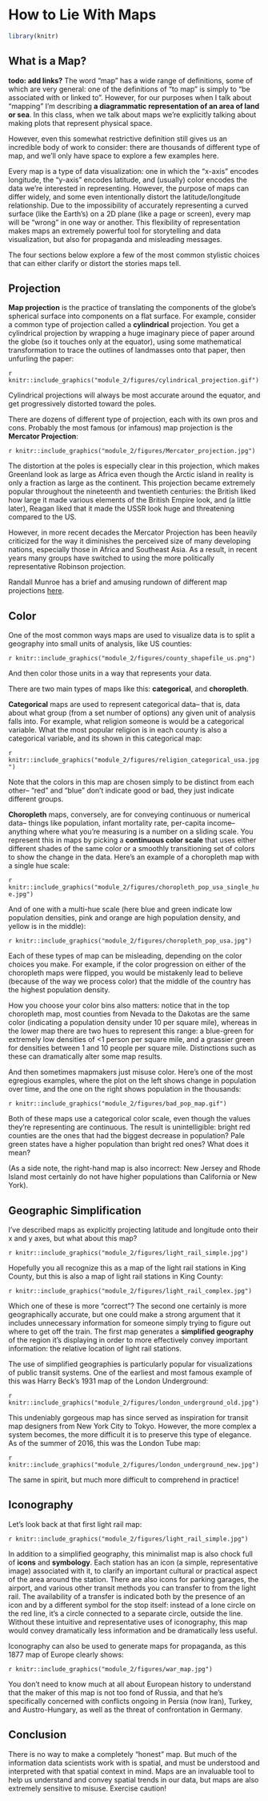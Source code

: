 
# How to Lie With Maps

```r
library(knitr)
```

## What is a Map?
**todo: add links?**
The word "map" has a wide range of definitions, some of which are very general: one of the definitions of "to map" is simply to "be associated with or linked to". However, for our purposes when I talk about "mapping" I'm describing **a diagrammatic representation of an area of land or sea**. In this class, when we talk about maps we're explicitly talking about making plots that represent physical space. 

However, even this somewhat restrictive definition still gives us an incredible body of work to consider: there are thousands of different type of map, and we'll only have space to explore a few examples here.

Every map is a type of data visualization: one in which the "x-axis" encodes longitude, the "y-axis" encodes latitude, and (usually) color encodes the data we're interested in representing. However, the purpose of maps can differ widely, and some even intentionally distort the latitude/longitude relationship. Due to the impossibility of accurately representing a curved surface (like the Earth's) on a 2D plane (like a page or screen), every map will be "wrong" in one way or another. This flexibility of representation makes maps an extremely powerful tool for storytelling and data visualization, but also for propaganda and misleading messages.

The four sections below explore a few of the most common stylistic choices that can either clarify or distort the stories maps tell. 

 

## Projection
**Map projection** is the practice of translating the components of the globe's spherical surface into components on a flat surface. For example, consider a common type of projection called a **cylindrical** projection. You get a cylindrical projection by wrapping a huge imaginary piece of paper around the globe (so it touches only at the equator), using some mathematical transformation to trace the outlines of landmasses onto that paper, then unfurling the paper:

`r knitr::include_graphics("module_2/figures/cylindrical_projection.gif")`

Cylindrical projections will always be most accurate around the equator, and get progressively distorted toward the poles.

There are dozens of different type of projection, each with its own pros and cons. Probably the most famous (or infamous) map projection is the **Mercator Projection**:

`r knitr::include_graphics("module_2/figures/Mercator_projection.jpg")`

The distortion at the poles is especially clear in this projection, which makes Greenland look as large as Africa even though the Arctic island in reality is only a fraction as large as the continent. This projection became extremely popular throughout the nineteenth and twentieth centuries: the British liked how large it made various elements of the British Empire look, and (a little later), Reagan liked that it made the USSR look huge and threatening compared to the US. 

However, in more recent decades the Mercator Projection has been heavily criticized for the way it diminishes the perceived size of many developing nations, especially those in Africa and Southeast Asia. As a result, in recent years many groups have switched to using the more politically representative Robinson projection. 

Randall Munroe has a brief and amusing rundown of different map projections [here](https://xkcd.com/977/).



## Color
One of the most common ways maps are used to visualize data is to split a geography into small units of analysis, like US counties:

`r knitr::include_graphics("module_2/figures/county_shapefile_us.png")`

And then color those units in a way that represents your data.  

There are two main types of maps like this: **categorical**, and **choropleth**. 

**Categorical** maps are used to represent categorical data-- that is, data about what group (from a set number of options) any given unit of analysis falls into. For example, what religion someone is would be a categorical variable. What the most popular religion is in each county is also a categorical variable, and its shown in this categorical map:

`r knitr::include_graphics("module_2/figures/religion_categorical_usa.jpg")`

Note that the colors in this map are chosen simply to be distinct from each other-- "red" and "blue" don't indicate good or bad, they just indicate different groups.


**Choropleth** maps, conversely, are for conveying continuous or numerical data-- things like population, infant mortality rate, per-capita income-- anything where what you're measuring is a number on a sliding scale. You represent this in maps by picking a **continuous color scale** that uses either different shades of the same color or a smoothly transitioning set of colors to show the change in the data. Here's an example of a choropleth map with a single hue scale:

`r knitr::include_graphics("module_2/figures/choropleth_pop_usa_single_hue.jpg")`

And of one with a multi-hue scale (here blue and green indicate low population densities, pink and orange are high population density, and yellow is in the middle):

`r knitr::include_graphics("module_2/figures/choropleth_pop_usa.jpg")`

Each of these types of map can be misleading, depending on the color choices you make. For example, if the color progression on either of the choropleth maps were flipped, you would be mistakenly lead to believe (because of the way we process color) that the middle of the country has the highest population density. 

How you choose your color bins also matters: notice that in the top choropleth map, most counties from Nevada to the Dakotas are the same color (indicating a population density under 10 per square mile), whereas in the lower map there are two hues to represent this range: a blue-green for extremely low densities of <1 person per square mile, and a grassier green for densities between 1 and 10 people per square mile. Distinctions such as these can dramatically alter some map results. 

 

And then sometimes mapmakers just misuse color. Here's one of the most egregious examples, where the plot on the left shows change in population over time, and the one on the right shows population in the thousands:

`r knitr::include_graphics("module_2/figures/bad_pop_map.gif")`

 Both of these maps use a categorical color scale, even though the values they're representing are continuous. The result is unintelligible: bright red counties are the ones that had the biggest decrease in population? Pale green states have a higher population than bright red ones? What does it mean?

(As a side note, the right-hand map is also incorrect: New Jersey and Rhode Island most certainly do not have higher populations than California or New York). 

 
## Geographic Simplification
I've described maps as explicitly projecting latitude and longitude onto their x and y axes, but what about this map?

`r knitr::include_graphics("module_2/figures/light_rail_simple.jpg")`

Hopefully you all recognize this as a map of the light rail stations in King County, but this is also a map of light rail stations in King County:

`r knitr::include_graphics("module_2/figures/light_rail_complex.jpg")`
 

Which one of these is more "correct"? The second one certainly is more geographically accurate, but one could make a strong argument that it includes unnecessary information for someone simply trying to figure out where to get off the train. The first map generates a **simplified geography** of the region it's displaying in order to more effectively convey important information: the relative location of light rail stations. 

The use of simplified geographies is particularly popular for visualizations of public transit systems. One of the earliest and most famous example of this was Harry Beck's 1931 map of the London Underground:

`r knitr::include_graphics("module_2/figures/london_underground_old.jpg")`
 

This undeniably gorgeous map has since served as inspiration for transit map designers from New York City to Tokyo. However, the more complex a system becomes, the more difficult it is to preserve this type of elegance. As of the summer of 2016, this was the London Tube map:

`r knitr::include_graphics("module_2/figures/london_underground_new.jpg")`


The same in spirit, but much more difficult to comprehend in practice!

 
## Iconography
Let's look back at that first light rail map:

`r knitr::include_graphics("module_2/figures/light_rail_simple.jpg")`

In addition to a simplified geography, this minimalist map is also chock full of **icons** and **symbology**. Each station has an icon (a simple, representative image) associated with it, to clarify an important cultural or practical aspect of the area around the station. There are also icons for parking garages, the airport, and various other transit methods you can transfer to from the light rail. The availability of a transfer is indicated both by the presence of an icon and by a different symbol for the stop itself: instead of a lone circle on the red line, it's a circle connected to a separate circle, outside the line. Without these intuitive and representative uses of iconography, this map would convey dramatically less information and be dramatically less useful. 

Iconography can also be used to generate maps for propaganda, as this 1877 map of Europe clearly shows:

`r knitr::include_graphics("module_2/figures/war_map.jpg")`


 You don't need to know much at all about European history to understand that the maker of this map is not too fond of Russia, and that he's specifically concerned with conflicts ongoing in Persia (now Iran), Turkey, and Austro-Hungary, as well as the threat of confrontation in Germany. 
 

## Conclusion
There is no way to make a completely "honest" map. But much of the information data scientists work with is spatial, and must be understood and interpreted with that spatial context in mind. Maps are an invaluable tool to help us understand and convey spatial trends in our data, but maps are also extremely sensitive to misuse. Exercise caution! 